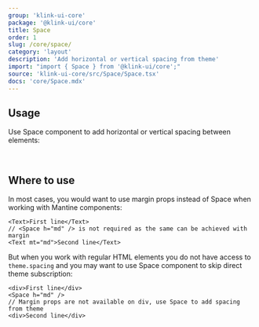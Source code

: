 ```yaml
---
group: 'klink-ui-core'
package: '@klink-ui/core'
title: Space
order: 1
slug: /core/space/
category: 'layout'
description: 'Add horizontal or vertical spacing from theme'
import: "import { Space } from '@klink-ui/core';"
source: 'klink-ui-core/src/Space/Space.tsx'
docs: 'core/Space.mdx'
---
```



## Usage

Use Space component to add horizontal or vertical spacing between elements:

<Demo data={SpaceDemos.horizontal} />

<br />

<Demo data={SpaceDemos.vertical} />

## Where to use

In most cases, you would want to use margin props instead of Space when working with Mantine components:

```tsx
<Text>First line</Text>
// <Space h="md" /> is not required as the same can be achieved with margin
<Text mt="md">Second line</Text>
```

But when you work with regular HTML elements you do not have access to `theme.spacing` and you may want to use
Space component to skip direct theme subscription:

```tsx
<div>First line</div>
<Space h="md" />
// Margin props are not available on div, use Space to add spacing from theme
<div>Second line</div>
```
